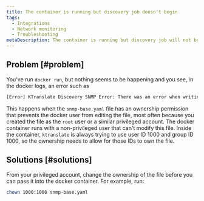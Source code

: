 ```yaml
---
title: The container is running but discovery job doesn't begin
tags:
  - Integrations
  - Network monitoring
  - Troubleshooting
metaDescription: The container is running but discovery job will not begin
---
```


## Problem [#problem]

You've run `docker run`, but nothing seems to be happening and you see, in the docker logs, an error such as

```bash
[Error] KTranslate Discovery SNMP Error: There was an error when writing the /snmp-base.yaml SNMP configuration file: chtimes /snmp-base.yaml: operation not permitted.
```

This happens when the `snmp-base.yaml` file has an ownership permission that prevents the docker user from editing the file, most often because you created the file as the `root` user or a similar privileged account. The docker container runs with a non-privileged user that can't modify this file. Inside the container, `ktranslate` is always trying to use user ID 1000 and group ID 1000, so the ownership needs to allow for those IDs to own the file.

## Solutions [#solutions]

From your privileged account, change the ownership of the file before you can pass it into the docker container. For example, run:

```bash
chown 1000:1000 snmp-base.yaml
```
